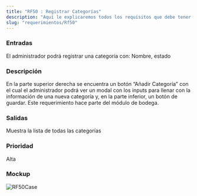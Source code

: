```yaml
---
title: "RF50 : Registrar Categorías"
description: "Aquí le explicaremos todos los requisitos que debe tener para poder usar nuestro software."
slug: "requerimientos/Rf50"
---
```



<h3>Entradas</h3>
El administrador podrá registrar una categoría con: Nombre, estado

<h3>Descripción</h3>
En la parte superior derecha se encuentra un botón “Añadir Categoría” con el cual
el administrador podrá ver un modal con los inputs para llenar con la información
de una nueva categoría y, en la parte inferior, un botón de guardar. Este requerimiento
hace parte del módulo de bodega.

<h3>Salidas</h3>
Muestra la lista de todas las categorías

<h3>Prioridad</h3>
Alta

<h3>Mockup</h3>
<Image src={RF50Case} alt="RF50Case" width={3148} height={2270} />

